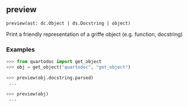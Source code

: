 ## preview { #preview }

`preview(ast: dc.Object | ds.Docstring | object)`

Print a friendly representation of a griffe object (e.g. function, docstring)

### Examples

```python
>>> from quartodoc import get_object
>>> obj = get_object("quartodoc", "get_object")
```

```python
>>> preview(obj.docstring.parsed)
 ...
```

```python
>>> preview(obj)
 ...
```